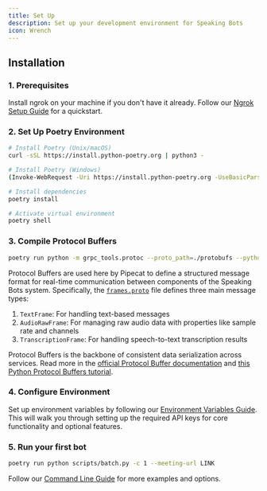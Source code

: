 ```yaml
---
title: Set Up
description: Set up your development environment for Speaking Bots
icon: Wrench
---
```


## Installation

### 1. Prerequisites

Install ngrok on your machine if you don't have it already. Follow our [Ngrok Setup Guide](/docs/speaking-bots/project-setup/ngrok-setup) for a quickstart.

### 2. Set Up Poetry Environment

```bash
# Install Poetry (Unix/macOS)
curl -sSL https://install.python-poetry.org | python3 -

# Install Poetry (Windows)
(Invoke-WebRequest -Uri https://install.python-poetry.org -UseBasicParsing).Content | py -

# Install dependencies
poetry install

# Activate virtual environment
poetry shell
```

### 3. Compile Protocol Buffers

```bash
poetry run python -m grpc_tools.protoc --proto_path=./protobufs --python_out=./protobufs frames.proto
```

Protocol Buffers are used here by Pipecat to define a structured message format for real-time communication between components of the Speaking Bots system. Specifically, the [`frames.proto`](https://github.com/pipecat-ai/pipecat/blob/635aa6eb5bdee382729613b58279befdc5bc8eaf/src/pipecat/frames/frames.proto#L9) file defines three main message types:

1. `TextFrame`: For handling text-based messages
2. `AudioRawFrame`: For managing raw audio data with properties like sample rate and channels
3. `TranscriptionFrame`: For handling speech-to-text transcription results

Protocol Buffers is the backbone of consistent data serialization across services.
Read more in the [official Protocol Buffer documentation](https://protobuf.dev/downloads/) and [this Python Protocol Buffers tutorial](https://www.blog.pythonlibrary.org/2023/08/30/an-intro-to-protocol-buffers-with-python/).

### 4. Configure Environment

Set up environment variables by following our [Environment Variables Guide](/docs/speaking-bots/project-setup/environment-variables). This will walk you through setting up the required API keys for core functionality and optional features.

### 5. Run your first bot

```bash
poetry run python scripts/batch.py -c 1 --meeting-url LINK
```

Follow our [Command Line Guide](/docs/speaking-bots/command-line) for more examples and options.
